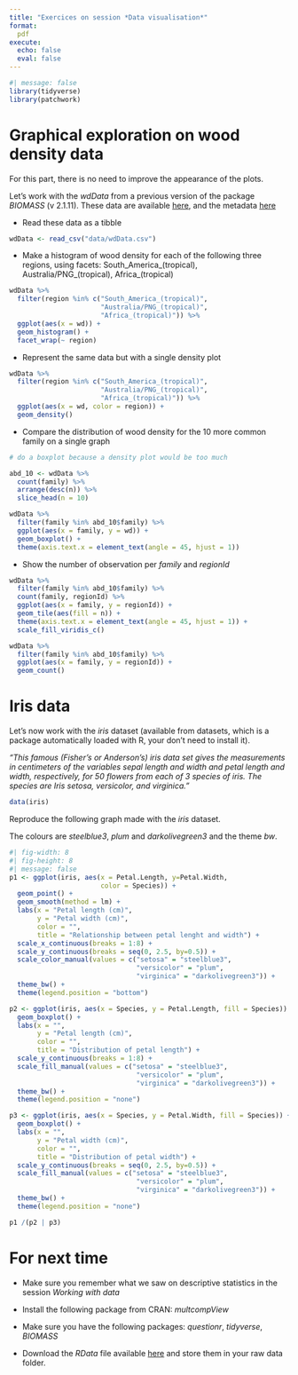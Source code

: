 ```yaml
---
title: "Exercices on session *Data visualisation*"
format:
  pdf
execute:
  echo: false 
  eval: false 
---
```


```r
#| message: false
library(tidyverse)
library(patchwork)
```

  
# Graphical exploration on wood density data

For this part, there is no need to improve the appearance of the plots.

Let's work with the *wdData* from a previous version of the package *BIOMASS* (v 2.1.11). These data are available [here](https://geraldinederroire.github.io/Course_R_Forest_Sciences/5_graph/data/wdData.csv){preview-link="false"}, and the metadata [here](https://geraldinederroire.github.io/Course_R_Forest_Sciences/5_graph/data/wdData.csv){preview-link="false"}

* Read these data as a tibble

```r
wdData <- read_csv("data/wdData.csv")
```

* Make a histogram of wood density for each of the following three regions, using facets: South_America_(tropical), Australia/PNG_(tropical), Africa_(tropical)

```r
wdData %>% 
  filter(region %in% c("South_America_(tropical)", 
                       "Australia/PNG_(tropical)", 
                       "Africa_(tropical)")) %>% 
  ggplot(aes(x = wd)) + 
  geom_histogram() + 
  facet_wrap(~ region)
```

* Represent the same data but with a single density plot

```r
wdData %>% 
  filter(region %in% c("South_America_(tropical)", 
                       "Australia/PNG_(tropical)", 
                       "Africa_(tropical)")) %>% 
  ggplot(aes(x = wd, color = region)) + 
  geom_density()
```

* Compare the distribution of wood density for the 10 more common family on a single graph

```r
# do a boxplot because a density plot would be too much

abd_10 <- wdData %>% 
  count(family) %>% 
  arrange(desc(n)) %>% 
  slice_head(n = 10) 

wdData %>% 
  filter(family %in% abd_10$family) %>% 
  ggplot(aes(x = family, y = wd)) + 
  geom_boxplot() +
  theme(axis.text.x = element_text(angle = 45, hjust = 1))
```
* Show the number of observation per *family* and *regionId*

```r
wdData %>% 
  filter(family %in% abd_10$family) %>% 
  count(family, regionId) %>% 
  ggplot(aes(x = family, y = regionId)) + 
  geom_tile(aes(fill = n)) +
  theme(axis.text.x = element_text(angle = 45, hjust = 1)) +
  scale_fill_viridis_c()
```
```r
wdData %>% 
  filter(family %in% abd_10$family) %>% 
  ggplot(aes(x = family, y = regionId)) + 
  geom_count()
```


# Iris data

Let's now work with the *iris* dataset (available from datasets, which is a package automatically loaded with R, your don't need to install it).

*"This famous (Fisher's or Anderson's) iris data set gives the measurements in centimeters of the variables sepal length and width and petal length and width, respectively, for 50 flowers from each of 3 species of iris. The species are Iris setosa, versicolor, and virginica."*

```r
data(iris)
```

Reproduce the following graph made with the *iris* dataset.

The colours are *steelblue3*, *plum* and *darkolivegreen3* and the theme *bw*.

```r
#| fig-width: 8
#| fig-height: 8
#| message: false
p1 <- ggplot(iris, aes(x = Petal.Length, y=Petal.Width, 
                       color = Species)) + 
  geom_point() + 
  geom_smooth(method = lm) + 
  labs(x = "Petal length (cm)",
       y = "Petal width (cm)",
       color = "",
       title = "Relationship between petal lenght and width") + 
  scale_x_continuous(breaks = 1:8) + 
  scale_y_continuous(breaks = seq(0, 2.5, by=0.5)) + 
  scale_color_manual(values = c("setosa" = "steelblue3",
                                "versicolor" = "plum",
                                "virginica" = "darkolivegreen3")) + 
  theme_bw() +
  theme(legend.position = "bottom")

p2 <- ggplot(iris, aes(x = Species, y = Petal.Length, fill = Species)) +
  geom_boxplot() + 
  labs(x = "",
       y = "Petal length (cm)",
       color = "",
       title = "Distribution of petal length") + 
  scale_y_continuous(breaks = 1:8) + 
  scale_fill_manual(values = c("setosa" = "steelblue3",
                                "versicolor" = "plum",
                                "virginica" = "darkolivegreen3")) + 
  theme_bw() + 
  theme(legend.position = "none")

p3 <- ggplot(iris, aes(x = Species, y = Petal.Width, fill = Species)) +
  geom_boxplot() + 
  labs(x = "",
       y = "Petal width (cm)",
       color = "",
       title = "Distribution of petal width") + 
  scale_y_continuous(breaks = seq(0, 2.5, by=0.5)) +
  scale_fill_manual(values = c("setosa" = "steelblue3",
                                "versicolor" = "plum",
                                "virginica" = "darkolivegreen3")) + 
  theme_bw() + 
  theme(legend.position = "none")

p1 /(p2 | p3)
```


# For next time

* Make sure you remember what we saw on descriptive statistics in the session *Working with data*
  
* Install the following package from CRAN: *multcompView*

* Make sure you have the following packages: *questionr*, *tidyverse*, *BIOMASS*
  
* Download the *RData* file available [here](https://geraldinederroire.github.io/Course_R_Forest_Sciences/6_basic_statistics/data/data_statistics_1.RData){preview-link="false"}
and store them in your raw data folder.